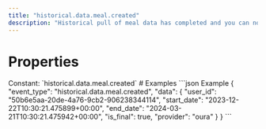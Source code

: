 ```yaml
---
title: "historical.data.meal.created"
description: "Historical pull of meal data has completed and you can now pull data for this resource."
---
```

# Properties
<ResponseField name="event_type" type="const string" required="true">
Constant: `historical.data.meal.created`
</ResponseField>
<ResponseField name="data" type="HistoricalDataCreated" required="true">
<Expandable title="HistoricalDataCreated" defaultOpen="true">
<ResponseField name="user_id" type="string" required="true">
</ResponseField>
<ResponseField name="start_date" type="string" required="true">
</ResponseField>
<ResponseField name="end_date" type="string" required="true">
</ResponseField>
<ResponseField name="is_final" type="boolean" required="true">
</ResponseField>
<ResponseField name="provider" type="string" required="true">
</ResponseField>
</Expandable>
</ResponseField>
# Examples
<CodeGroup>
```json Example
{
  "event_type": "historical.data.meal.created",
  "data": {
    "user_id": "50b6e5aa-20de-4a76-9cb2-906238344114",
    "start_date": "2023-12-22T10:30:21.475899+00:00",
    "end_date": "2024-03-21T10:30:21.475942+00:00",
    "is_final": true,
    "provider": "oura"
  }
}
```
</CodeGroup>

